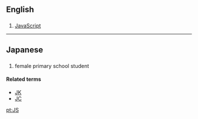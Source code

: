 ==English==

==={{initialism-old|en}}===
{{head|en|initialism}}

# [[JavaScript]]

----
==Japanese==

==={{abbreviation-old|lang=ja}}===
{{head|ja|noun}}

# {{abbreviation of|joshi shōgakusei}} {{gloss|[[女子小学生]]}} female primary school student

====Related terms====
* [[JK]]
* [[JC]]

[[pt:JS]]